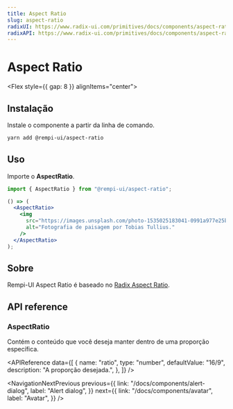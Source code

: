```yaml
---
title: Aspect Ratio
slug: aspect-ratio
radixUI: https://www.radix-ui.com/primitives/docs/components/aspect-ratio
radixAPI: https://www.radix-ui.com/primitives/docs/components/aspect-ratio#api-reference
---
```


# Aspect Ratio

<Description text="Exibe conteúdo dentro de uma proporção desejada." />

<Flex style={{ gap: 8 }} alignItems="center">
  <RadixUI href="https://www.radix-ui.com/primitives/docs/components/aspect-ratio" />
  <RadixAPI href="https://www.radix-ui.com/primitives/docs/components/aspect-ratio#api-reference" />
  <SelectVersion />
</Flex>

<PreviewComponent name="aspect-ratio" />

## Instalação

Instale o componente a partir da linha de comando.

```bash
yarn add @rempi-ui/aspect-ratio
```

## Uso

Importe o <strong>AspectRatio</strong>.

```jsx
import { AspectRatio } from "@rempi-ui/aspect-ratio";

() => (
  <AspectRatio>
    <img
      src="https://images.unsplash.com/photo-1535025183041-0991a977e25b?w=300&dpr=2&q=80"
      alt="Fotografia de paisagem por Tobias Tullius."
    />
  </AspectRatio>
);
```

## Sobre

Rempi-UI Aspect Ratio é baseado no [Radix Aspect Ratio](https://www.radix-ui.com/primitives/docs/components/aspect-ratio).

## API reference

### AspectRatio

Contém o conteúdo que você deseja manter dentro de uma proporção específica.

<MoreInfo
  componentName="Radix Aspect Ratio"
  componentLink="https://www.radix-ui.com/primitives/docs/components/aspect-ratio#root"
/>

<APIReference
  data={[
    {
      name: "ratio",
      type: "number",
      defaultValue: "16/9",
      description: "A proporção desejada.",
    },
  ]}
/>

<NavigationNextPrevious
  previous={{
    link: "/docs/components/alert-dialog",
    label: "Alert dialog",
  }}
  next={{
    link: "/docs/components/avatar",
    label: "Avatar",
  }}
/>
